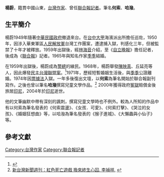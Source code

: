{{Expand|time=2014-12-03T04:07:58+00:00}}

'''楊蔚'''{{BD|1927年或1928年||2004年||}}，籍貫中國山東，[[台灣|台灣]][[作家|作家]]、曾任[[聯合報|聯合報]][[記者|記者]]。筆名'''何索'''、'''哈潑'''。

==生平簡介==

楊蔚1949年隨著[[中華民國政府|中華民國政府]]撤退來台。在[[台中|台中]][[大甲|大甲]]海濱派出所擔任巡佐，1950年，因涉入華東軍區[[人民解放軍|人民解放軍]]台灣工作團案，遭逮捕入獄，判感化三年，但被監禁了十年才被釋放。1959年出獄後，經[[林海音|林海音]]介紹，至《[[自立晚報|自立晚報]]》擔任記者，後成為《[[聯合報|聯合報]]》記者。1965年與知名作家[[季季|季季]]結婚。

在1959年出獄後，楊蔚成為[[警總|警總]]的線民。1968年，楊蔚舉發[[陳映真|陳映真]]、丘延亮等人，因此爆發[[民主台灣聯盟案|民主台灣聯盟案]]。<ref>{{Cite web |url=http://pnn.pts.org.tw/main/2010/07/31/1968%E5%B9%B47%E6%9C%8831%E6%97%A5%E3%80%8C%E6%B0%91%E4%B8%BB%E5%8F%B0%E7%81%A3%E8%81%AF%E7%9B%9F%E3%80%8D%E6%A1%88%E4%BA%8B%E7%99%BC/ |title=公視新聞議題中心：1968年7月31日「民主台灣聯盟」案事發 |access-date=2014-12-03 |archive-url=https://web.archive.org/web/20160304193524/http://pnn.pts.org.tw/main/2010/07/31/1968%E5%B9%B47%E6%9C%8831%E6%97%A5%E3%80%8C%E6%B0%91%E4%B8%BB%E5%8F%B0%E7%81%A3%E8%81%AF%E7%9B%9F%E3%80%8D%E6%A1%88%E4%BA%8B%E7%99%BC/ |archive-date=2016-03-04 |dead-url=yes }}</ref>1971年，歷經短暫婚姻生活後，與[[季季|季季]]公證離婚。1974年因[[票據法|票據法]]入獄。一年多後復出文壇，以'''何索'''為筆名開始於聯合報副刊寫作。之後也曾以筆名'''哈潑'''撰寫兒童文學作品。<ref>[http://www.newtaiwan.com.tw/bulletinview.jsp?bulletinid=81265 新台灣新聞週刊：紅色死亡遊戲 換來終生心囚. 李禎祥.] {{webarchive|url=https://web.archive.org/web/20140104220115/http://www.newtaiwan.com.tw/bulletinview.jsp?bulletinid=81265 |date=2014-01-04 }}</ref>
2000年獲得政府[[冤獄|冤獄]]賠償金後旅居[[印尼|印尼]]，2004年於[[印尼|印尼]]逝世。

他的文筆幽默中帶有深刻的諷刺，撰寫兒童文學時也不例外。較為人所知的作品中有以何索為筆名發表的《何索震盪》、《女孩．可愛》、《何索打擊》、《哭泣的女孩》、《婚姻狂想曲》等，以哈潑為筆名發表的《猴子進城》、《大懶蟲與小仙子》等。

== 參考文獻 ==
{{Reflist}}
{{TW-writer-stub}}
[[Category:台灣作家|Category:台灣作家]]
[[Category:聯合報記者|Category:聯合報記者]]
